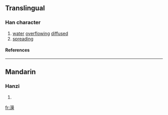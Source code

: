==Translingual==
===Han character===
{{Han char|rn=85|rad=水|as=13|sn=16|four=|canj=水日田尸 (EAWS)}}
# [[water]] [[overflowing]] [[diffused]]
# [[spreading]]
====References====
{{Han ref|kx=0653.320|dkj=18417|dj=1063.250|hdz=31755.120|uh=6FB7|ud=28599}}

----
==Mandarin==
===Hanzi===
{{cmn-hanzi|pin=[[dān]] ([[dan1]]), [[dán]] ([[dan2]]), [[màn]] ([[man4]]), [[shàn]] ([[shan4]]), [[tán]] ([[tan2]])|wg=[[tan1|tan<sup>1</sup>]], [[tan2|tan<sup>2</sup>]], [[man4|man<sup>4</sup>]], [[shan4|shan<sup>4</sup>]], [[t'an2|t'an<sup>2</sup>]]}}
# {{defn|Mandarin}}

[[fr:澷]]